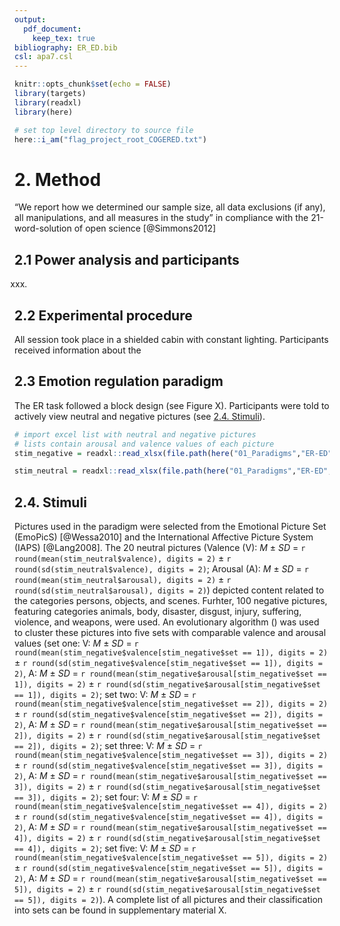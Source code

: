 ```yaml
---
output: 
  pdf_document:
    keep_tex: true
bibliography: ER_ED.bib
csl: apa7.csl
---
```


```r
knitr::opts_chunk$set(echo = FALSE)
library(targets)
library(readxl)
library(here)

# set top level directory to source file
here::i_am("flag_project_root_COGERED.txt")
```

# 2. Method

"We report how we determined our sample size, all data exclusions (if any), all manipulations, and all measures in the study" in compliance with the 21-word-solution of open science [@Simmons2012]

## 2.1 Power analysis and participants

xxx.

## 2.2 Experimental procedure

All session took place in a shielded cabin with constant lighting. Participants received information about the 

## 2.3 Emotion regulation paradigm 

The ER task followed a block design (see Figure X). Participants were told to actively view neutral and negative pictures (see [2.4. Stimuli](##stimuli)).

```r
# import excel list with neutral and negative pictures
# lists contain arousal and valence values of each picture
stim_negative = readxl::read_xlsx(file.path(here("01_Paradigms","ER-ED","ER_ED","Stimuli","negative.xlsx")), range = cell_cols("A:D"))

stim_neutral = readxl::read_xlsx(file.path(here("01_Paradigms","ER-ED","ER_ED","Stimuli","neutral.xlsx")), range = cell_rows(1:21))

```
## 2.4. Stimuli

Pictures used in the paradigm were selected from the Emotional Picture Set (EmoPicS) [@Wessa2010] and the International Affective Picture System (IAPS) [@Lang2008]. 
The 20 neutral pictures (Valence (V): _M_ $\pm$ _SD_ = `r round(mean(stim_neutral$valence), digits = 2)` $\pm$ `r round(sd(stim_neutral$valence), digits = 2)`; Arousal (A): _M_ $\pm$ _SD_ = `r round(mean(stim_neutral$arousal), digits = 2)` $\pm$ `r round(sd(stim_neutral$arousal), digits = 2)`) depicted content related to the categories persons, objects, and scenes.
Furhter, 100 negative pictures, featuring categories animals, body, disaster, disgust, injury, suffering, violence, and weapons, were used. 
An evolutionary algorithm () was used to cluster these pictures into five sets with comparable valence and arousal values (set one: V: _M_ $\pm$ _SD_ = `r round(mean(stim_negative$valence[stim_negative$set == 1]), digits = 2)` $\pm$ `r round(sd(stim_negative$valence[stim_negative$set == 1]), digits = 2)`, A: _M_ $\pm$ _SD_ = `r round(mean(stim_negative$arousal[stim_negative$set == 1]), digits = 2)` $\pm$ `r round(sd(stim_negative$arousal[stim_negative$set == 1]), digits = 2)`; set two: V: _M_ $\pm$ _SD_ = `r round(mean(stim_negative$valence[stim_negative$set == 2]), digits = 2)` $\pm$ `r round(sd(stim_negative$valence[stim_negative$set == 2]), digits = 2)`, A: _M_ $\pm$ _SD_ = `r round(mean(stim_negative$arousal[stim_negative$set == 2]), digits = 2)` $\pm$ `r round(sd(stim_negative$arousal[stim_negative$set == 2]), digits = 2)`; set three: V: _M_ $\pm$ _SD_ = `r round(mean(stim_negative$valence[stim_negative$set == 3]), digits = 2)` $\pm$ `r round(sd(stim_negative$valence[stim_negative$set == 3]), digits = 2)`, A: _M_ $\pm$ _SD_ = `r round(mean(stim_negative$arousal[stim_negative$set == 3]), digits = 2)` $\pm$ `r round(sd(stim_negative$arousal[stim_negative$set == 3]), digits = 2)`; set four: V: _M_ $\pm$ _SD_ = `r round(mean(stim_negative$valence[stim_negative$set == 4]), digits = 2)` $\pm$ `r round(sd(stim_negative$valence[stim_negative$set == 4]), digits = 2)`, A: _M_ $\pm$ _SD_ = `r round(mean(stim_negative$arousal[stim_negative$set == 4]), digits = 2)` $\pm$ `r round(sd(stim_negative$arousal[stim_negative$set == 4]), digits = 2)`; set five: V: _M_ $\pm$ _SD_ = `r round(mean(stim_negative$valence[stim_negative$set == 5]), digits = 2)` $\pm$ `r round(sd(stim_negative$valence[stim_negative$set == 5]), digits = 2)`, A: _M_ $\pm$ _SD_ = `r round(mean(stim_negative$arousal[stim_negative$set == 5]), digits = 2)` $\pm$ `r round(sd(stim_negative$arousal[stim_negative$set == 5]), digits = 2)`).
A complete list of all pictures and their classification into sets can be found in supplementary material X.
